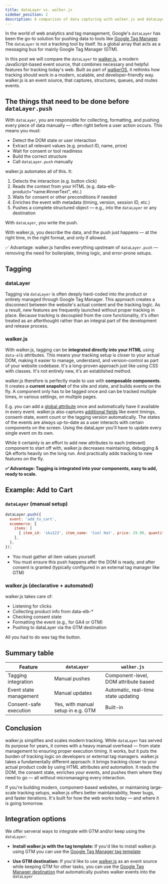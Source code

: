 ```yaml
---
title: dataLayer vs. walker.js
sidebar_position: 2
description: A comparison of data capturing with walker.js and dataLayer.
---
```



In the world of web analytics and tag management, Google's `dataLayer` has been
the go-to solution for pushing data to tools like
[Google Tag Manager](https://marketingplatform.google.com/about/tag-manager/).
The `dataLayer` is not a tracking tool by itself. Its a global array that acts
as a messaging bus for mainly Google Tag Manager (GTM).

In this post we will compare the `dataLayer` to
[walker.js](https://github.com/elbwalker/walkerOS/tree/main/packages/sources/walkerjs/src),
a modern JavaScript-based event source, that combines necessary and helpful
features for tracking today's web. Built as part of
[walkerOS](https://github.com/elbwalker/walkerOS), it rethinks how tracking
should work in a modern, scalable, and developer-friendly way. walker.js is an
event source, that captures, structures, queues, and routes events.

## The things that need to be done before `dataLayer.push`

With `dataLayer`, you are responsible for collecting, formatting, and pushing
every piece of data manually — often right before a user action occurs. This
means you must:

- Detect the DOM state or user interaction
- Extract all relevant values (e.g. product ID, name, price)
- Wait for consent or tool readiness
- Build the correct structure
- Call `dataLayer.push` manually

walker.js automates all of this. It:

1. Detects the interaction (e.g. button click)
2. Reads the context from your HTML (e.g. data-elb-product="name:#innerText",
   etc.)
3. Waits for consent or other preconditions if needed
4. Enriches the event with metadata (timing, version, session ID, etc.)
5. Pushes a complete structured object — e.g., into the `dataLayer` or any
   destination

With `dataLayer`, you write the push.

With walker.js, you describe the data, and the push just happens — at the right
time, in the right format, and only if allowed.

✅ Advantage: walker.js handles everything upstream of `dataLayer.push` —
removing the need for boilerplate, timing logic, and error-prone setups.

## Tagging

### dataLayer

Tagging via `dataLayer` is often deeply hard-coded into the product or entirely
managed through Google Tag Manager. This approach creates a disconnect between
the website's actual content and the tracking logic. As a result, new features
are frequently launched without proper tracking in place. Because tracking is
decoupled from the core functionality, it's often treated as an afterthought
rather than an integral part of the development and release process.

### walker.js

With walker.js, tagging can be **integrated directly into your HTML** using
`data-elb` attributes. This means your tracking setup is closer to your actual
DOM, making it easier to manage, understand, and version-control as part of your
website codebase. It's a long-proven approach just like using CSS with classes.
It's not entirely new, it's an established method.

walker.js therefore is perfectly made to use with **composable components**. It
creates a **current snapshot** of the site and state, and builds events on the
fly. A component only has to be tagged once and can be tracked multiple times,
in various settings, on multiple pages.

E.g. you can add a [global attribute](/docs/sources/web/browser/tagging#globals)
once and automatically have it available in every event. walker.js also captures
[additional fields](/docs/sources/web/browser/) like event timings,
consent-state, event count or the tagging version automatically. The states of
the events are always up-to-date as a user interacts with certain components on
the screen. Using the dataLayer you'll have to update every single event on its
own.

While it certainly is an effort to add new attributes to each (relevant)
component to start off with, walker.js decreases maintaining, debugging & QA
efforts heavily on the long run. And practically adds tracking to new features
on the fly.

**✅ Advantage: Tagging is integrated into your components, easy to add, ready
to scale.**

## Example: Add to Cart

### `dataLayer` (manual setup)

```js
dataLayer.push({
  event: 'add_to_cart',
  ecommerce: {
    items: [
      { item_id: 'sku123', item_name: 'Cool Hat', price: 29.99, quantity: 1 },
    ],
  },
});
```

- You must gather all item values yourself.
- You must ensure this push happens after the DOM is ready, and after consent is
  granted (typically configured in an external tag manager like GTM)

### walker.js (declarative + automated)

<PromotionReady width="w-1/2" />

walker.js takes care of:

- Listening for clicks
- Collecting product info from data-elb-\*
- Checking consent state
- Formatting the event (e.g., for GA4 or GTM)
- Pushing to dataLayer via the GTM destination

All you had to do was tag the button.

## Summary table

| Feature                | `dataLayer`                        | `walker.js`                          |
| ---------------------- | ---------------------------------- | ------------------------------------ |
| Tagging integration    | Manual pushes                      | Component-level, DOM attribute based |
| Event state management | Manual updates                     | Automatic, real-time state updating  |
| Consent-safe execution | Yes, with manual setup in e.g. GTM | Built-in                             |

## Conclusion

walker.js simplifies and scales modern tracking. While `dataLayer` has served
its purpose for years, it comes with a heavy manual overhead — from state
management to ensuring proper execution timing. It works, but it puts the burden
of tracking logic on developers or external tag managers. walker.js takes a
fundamentally different approach: it brings tracking closer to your actual
product code by using HTML attributes and automation. It reads the DOM, the
consent state, enriches your events, and pushes them where they need to go — all
without micromanaging every interaction.

If you're building modern, component-based websites, or maintaining large-scale
tracking setups, walker.js offers better maintainability, fewer bugs, and faster
iterations. It's built for how the web works today — and where it is going
tomorrow.

## Integration options

We offer serveral ways to integrate with GTM and/or keep using the `dataLayer`:

- **Install walker.js with the tag template:** If you'd like to install
  walker.js using GTM you can use the
  [Google Tag Manager tag template](/docs/sources/web/browser/)

- **Use GTM destination:** If you'd like to use
  [walker.js](/docs/sources/web/browser/) as an event source while keeping GTM
  for other tasks, you can use the
  [Google Tag Manager destination](/docs/destinations/web/gtag/gtm) that
  automatically pushes walker events into the `dataLayer`
